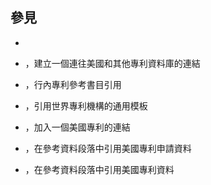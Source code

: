 {{Documentation subpage}}
<!-- PLEASE ADD CATEGORIES AND INTERWIKIS AT THE BOTTOM OF THIS PAGE -->
== 參見 ==
* {{tl|Citation/patent}}
* {{tl|Cite patent}}，建立一個連往美國和其他專利資料庫的連結
* {{tl|Citeref patent}}，行內專利參考書目引用
* {{tl|Patent}}，引用世界專利機構的通用模板
* {{tl|US patent}}，加入一個美國專利的連結
* {{tl|US patent application}}，在參考資料段落中引用美國專利申請資料
* {{tl|US patent reference}}，在參考資料段落中引用美國專利資料

<includeonly>
<!-- CATEGORIES AND INTERWIKIS HERE, THANKS -->
[[Category:引據模板|{{PAGENAME}}]]
[[Category:引用模板|{{PAGENAME}}]]
[[Category:法律注脚模板|{{PAGENAME}}]]
</includeonly>